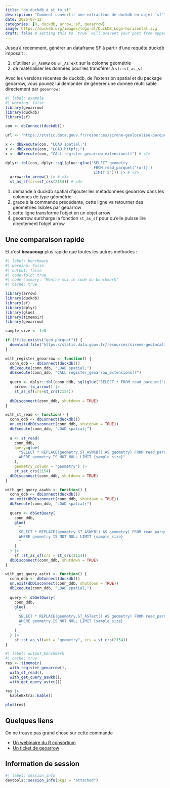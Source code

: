 ```yaml
---
title: "de duckdb à st_to_sf"
description: "Comment convertir une extraction de duckdb en objet `sf`"
date: 2025-07-12
categories: [R, duckdb, arrow, sf, geoarrow]
image: https://duckdb.org/images/logo-dl/DuckDB_Logo-horizontal.svg
draft: false # setting this to `true` will prevent your post from appearing on your listing page until you're ready!
---
```


Jusqu'à récemment, générer un dataframe SF à partir d'une requête duckdb imposait :

1. d'utiliser `ST_AsWKB` ou `ST_AsText` sur la colonne géométrie
2. de matérialiser les données pour les transférer à `sf::st_as_sf`

Avec les versions récentes de duckdb, de l'extension spatial et du package geoarrow, vous pouvez lui demander de générer une donnée réutilisable directement par `geoarrow` : 

```r
#| label: example
#| warning: false
library(geoarrow)
library(duckdb)
library(sf)

con <- dbConnect(duckdb())

url <- "https://static.data.gouv.fr/resources/sirene-geolocalise-parquet/20240107-143656/sirene2024-geo.parquet"

x <- dbExecute(con, "LOAD spatial;")
x <- dbExecute(con, "LOAD httpfs;")
x <- dbExecute(con, "CALL register_geoarrow_extensions()") # <1>

dplyr::tbl(con, dplyr::sql(glue::glue("SELECT geometry 
                                       FROM read_parquet('{url}')
                                       LIMIT 5"))) |> # <2>
  arrow::to_arrow() |> # <3>
  st_as_sf(crs=st_crs(2154)) # <4>
```

1. demande à duckdb spatial d'ajouter les métadonnées geoarrow dans les colonnes de type géométrie
2. grace à la commande précédente, cette ligne va retourner des géométries lisibles par geoarrow
3. cette ligne transforme l'objet en un objet arrow
4. geoarrow surcharge la fonction `st_as_sf` pour qu'elle puisse lire directement l'objet arrow

## Une comparaison rapide

Et c'est **beaucoup** plus rapide que toutes les autres méthodes : 


```r
#| label: benchmark
#| warning: false
#| output: false
#| code-fold: true
#| code-summary: "Montre moi le code du benchmark"
#| cache: true

library(arrow)
library(duckdb)
library(sf)
library(dplyr)
library(glue)
library(timemoir)
library(geoarrow)

sample_size <- 1e8

if (!file.exists("geo.parquet")) {
  download.file("https://static.data.gouv.fr/resources/sirene-geolocalise-parquet/20240107-143656/sirene2024-geo.parquet", "geo.parquet")
}

with_register_geoarrow <- function() {
  conn_ddb <- dbConnect(duckdb())
  dbExecute(conn_ddb, "LOAD spatial;")
  dbExecute(conn_ddb, "CALL register_geoarrow_extensions()")
  
  query <- dplyr::tbl(conn_ddb, sql(glue("SELECT * FROM read_parquet('geo.parquet') LIMIT {sample_size}"))) |>
    arrow::to_arrow() |>
    st_as_sf(crs=st_crs(2154))
  
  dbDisconnect(conn_ddb, shutdown = TRUE)
}

with_st_read <- function() {
  conn_ddb <- dbConnect(duckdb())
  on.exit(dbDisconnect(conn_ddb, shutdown = TRUE))
  dbExecute(conn_ddb, "LOAD spatial;")
  
  a <- st_read(
    conn_ddb, 
    query=glue(
      "SELECT * REPLACE(geometry.ST_ASWKB() AS geometry) FROM read_parquet('geo.parquet') 
      WHERE geometry IS NOT NULL LIMIT {sample_size}"
    ), 
    geometry_column = "geometry") |>
    st_set_crs(2154)
  dbDisconnect(conn_ddb, shutdown = TRUE)
}

with_get_query_aswkb <- function() {
  conn_ddb <- dbConnect(duckdb())
  on.exit(dbDisconnect(conn_ddb, shutdown = TRUE))
  dbExecute(conn_ddb, "LOAD spatial;")
  
  query <- dbGetQuery(
    conn_ddb, 
    glue(
      "
      SELECT * REPLACE(geometry.ST_ASWKB() AS geometry) FROM read_parquet('geo.parquet') 
      WHERE geometry IS NOT NULL LIMIT {sample_size}
      "
    )
  ) |>
    sf::st_as_sf(crs = st_crs(2154))
  dbDisconnect(conn_ddb, shutdown = TRUE)
}

with_get_query_astxt <- function() {
  conn_ddb <- dbConnect(duckdb())
  on.exit(dbDisconnect(conn_ddb, shutdown = TRUE))
  dbExecute(conn_ddb, "LOAD spatial;")
  
  query <- dbGetQuery(
    conn_ddb, 
    glue(
      "
      SELECT * REPLACE(geometry.ST_ASText() AS geometry) FROM read_parquet('geo.parquet')
      WHERE geometry IS NOT NULL LIMIT {sample_size}
      "
    )
  ) |>
    sf::st_as_sf(wkt = "geometry", crs = st_crs(2154))
}
```

```r
#| label: output_benchmark
#| cache: true
res <- timemoir(
  with_register_geoarrow(), 
  with_st_read(),
  with_get_query_aswkb(),
  with_get_query_astxt())

res |>
  kableExtra::kable()

plot(res)
```

## Quelques liens

On ne trouve pas grand chose sur cette commande 

* [Un webinaire du R consortium](https://youtu.be/tjNEoIYr_ag?t=1641)
* [Un ticket de geoarrow](https://github.com/duckdb/duckdb-spatial/issues/589)

::: {.callout-note collapse=true}
## Information de session
```r
#| label: session_info
devtools::session_info(pkgs = "attached")
```
:::